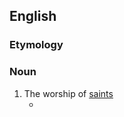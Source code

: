 ==English==

===Etymology===
{{confix|hiero|latry|lang=en}}

===Noun===
{{en-noun|-}}

# The worship of [[saint]]s
#* {{quote-text|lang=en|year=1853|author=Samuel Taylor Coleridge|title=[http://books.google.com/books?id=VNw3ui4f7K0C&pg=RA2-PA825&dq=hierolatry&ei=5KjRRp71A4SipgLwquTyCw The Complete Works of Samuel Taylor Coleridge]|page=825|passage=Luther's obstinate adherence to the ubiquity the Body of Christ and his or rather its real presence in and with the bread was a sad furtherance to the advocates of Popish idolatry and '''hierolatry'''.}}